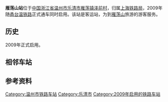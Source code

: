 {{Infobox China railway station 
|车站名称 = 雁荡山站
|图片 = Yandangshan Railway Station from G15 (20170130154229).jpg
|图片介绍=车站站房
|车站拼音 = Yandangshan<ref>按照出售车票填写</ref>
|英文名称 = Yandangshan Railway Station<ref>{{Cite web |url=http://news.sina.com.cn/o/2012-09-18/080725196193.shtml |title=铁道部:火车站名含"东西南北"统一改用拼音 |accessdate=2018-11-03 |archive-date=2017-07-30 |archive-url=https://web.archive.org/web/20170730073100/http://news.sina.com.cn/o/2012-09-18/080725196193.shtml |dead-url=no }}</ref><ref>{{cite journal |author=铁道部运输局|journal=铁路客货运输专刊|year=2012|issue=4|title=关于明确铁路车站站名英文译法的通知 运营运调电[2012]1911号|pages=6}}</ref>
|车站地址 = [[浙江省|浙江省]][[温州市|温州市]][[乐清市|乐清市]][[雁荡镇|雁荡镇]][[泽前村|泽前村]]
|线路 = [[甬台温铁路|甬台温铁路]]
|归属 = [[上海铁路局|上海铁路局]][[宁波车务段|宁波车务段]]
|拼音码 = YDS
|电报码 = YGH
|车站代码 = 33982
|到发线 = 5
|月台数目 = 2
|坐标 = {{coord|28|20|38.15|N|121|8|51.52|E|display=inline,title}}
}}

'''雁荡山站'''位于[[中国|中国]][[浙江省|浙江省]][[温州市|温州市]][[乐清市|乐清市]][[雁荡镇|雁荡镇]][[泽前村|泽前村]]，归属[[上海铁路局|上海铁路局]]，2009年随[[甬台温铁路|甬台温铁路]]正式通车同时启用。该站是客运站，为到[[雁荡山|雁荡山]]旅游的游客服务。

==历史==
2009年正式启用。

== 相邻车站 ==
{{start rail box|[[中国铁路|中国铁路]]}}
{{s-inop|[[温岭站|温岭]]|[[宁波站|宁波]]方向}}
{{s-line|[[甬台温铁路|甬台温铁路]]}}
{{s-inop|[[乐清东站|乐清东]]|[[温州南站|温州南]]方向}}
{{end box}}

==参考资料==
{{reflist}}

{{甬台温铁路}}
{{China-rail-stub}}
[[Category:温州市铁路车站|Category:温州市铁路车站]]
[[Category:乐清市|Category:乐清市]]
[[Category:2009年启用的铁路车站|Category:2009年启用的铁路车站]]